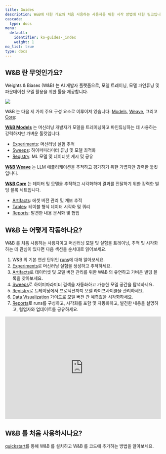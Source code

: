 ```yaml
---
title: Guides
description: W&B에 대한 개요와 처음 사용하는 사용자를 위한 시작 방법에 대한 링크입니다.
cascade:
  type: docs
menu:
  default:
    identifier: ko-guides-_index
    weight: 1
no_list: true
type: docs
---
```


## W&B 란 무엇인가요?

Weights & Biases (W&B) 는 AI 개발자 플랫폼으로, 모델 트레이닝, 모델 파인튜닝 및 파운데이션 모델 활용을 위한 툴을 제공합니다.

<Frame>
    <img src="/images/general/architecture.png"  />
</Frame>

W&B 는 다음 세 가지 주요 구성 요소로 이루어져 있습니다: [Models](/ko/guides/models), [Weave](https://wandb.github.io/weave/), 그리고 [Core](/ko/guides/core/):

**[W&B Models](/ko/guides/models/)** 는 머신러닝 개발자가 모델을 트레이닝하고 파인튜닝하는 데 사용하는 강력하지만 가벼운 툴킷입니다.
- [Experiments](/ko/guides/models/track/): 머신러닝 실험 추적
- [Sweeps](/ko/guides/models/sweeps/): 하이퍼파라미터 튜닝 및 모델 최적화
- [Registry](/ko/guides/core/registry/): ML 모델 및 데이터셋 게시 및 공유

**[W&B Weave](/ko/guides/weave/)** 는 LLM 애플리케이션을 추적하고 평가하기 위한 가볍지만 강력한 툴킷입니다.

**[W&B Core](/ko/guides/core/)** 는 데이터 및 모델을 추적하고 시각화하며 결과를 전달하기 위한 강력한 빌딩 블록 세트입니다.
- [Artifacts](/ko/guides/core/artifacts/): 에셋 버전 관리 및 계보 추적
- [Tables](/ko/guides/models/tables/): 테이블 형식 데이터 시각화 및 쿼리
- [Reports](/ko/guides/core/reports/): 발견한 내용 문서화 및 협업

## W&B 는 어떻게 작동하나요?

W&B 를 처음 사용하는 사용자이고 머신러닝 모델 및 실험을 트레이닝, 추적 및 시각화하는 데 관심이 있다면 다음 섹션을 순서대로 읽어보세요.

1. W&B 의 기본 연산 단위인 [runs](/ko/guides/models/track/runs/)에 대해 알아보세요.
2. [Experiments](/ko/guides/models/track/)로 머신러닝 실험을 생성하고 추적하세요.
3. [Artifacts](/ko/guides/core/artifacts/)로 데이터셋 및 모델 버전 관리를 위한 W&B 의 유연하고 가벼운 빌딩 블록을 찾아보세요.
4. [Sweeps](/ko/guides/models/sweeps/)로 하이퍼파라미터 검색을 자동화하고 가능한 모델 공간을 탐색하세요.
5. [Registry](/ko/guides/core/registry/)로 트레이닝에서 프로덕션까지 모델 라이프사이클을 관리하세요.
6. [Data Visualization](/ko/guides/models/tables/) 가이드로 모델 버전 간 예측값을 시각화하세요.
7. [Reports](/ko/guides/core/reports/)로 runs를 구성하고, 시각화를 포함 및 자동화하고, 발견한 내용을 설명하고, 협업자와 업데이트를 공유하세요.

<iframe width="100%" height="330" src="https://www.youtube.com/embed/tHAFujRhZLA" title="Weights &amp; Biases End-to-End Demo" frameborder="0" allow="accelerometer; autoplay; clipboard-write; encrypted-media; gyroscope; picture-in-picture; web-share" allowfullscreen></iframe>

## W&B 를 처음 사용하시나요?

[quickstart](/ko/guides/quickstart/)를 통해 W&B 를 설치하고 W&B 를 코드에 추가하는 방법을 알아보세요.
